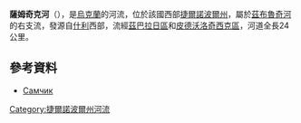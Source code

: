 '''薩姆奇克河'''（{{lang-uk|Самчик}}），是[[烏克蘭|烏克蘭]]的河流，位於該國西部[[捷爾諾波爾州|捷爾諾波爾州]]，屬於[[茲布魯奇河|茲布魯奇河]]的右支流，發源自[[什利_(茲巴拉日區)|什利]]西部，流經[[茲巴拉日區|茲巴拉日區]]和[[皮德沃洛奇西克區|皮德沃洛奇西克區]]，河道全長24公里。

==參考資料==
* [http://www.menr.gov.ua/media/files/Articles/Diyalnist/Ekologichniy_kontrol/Ekologichni_pasporti_regioniv/Ternopilska_obl/2TERNeko_06.pdf Самчик]{{dead link|date=十月 2017 |bot=InternetArchiveBot }}

{{DEFAULTSORT:Самчик (річка)}}
[[Category:捷爾諾波爾州河流|Category:捷爾諾波爾州河流]]


{{Ukraine-river-stub}}
